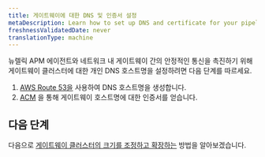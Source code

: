 ```yaml
---
title: 게이트웨이에 대한 DNS 및 인증서 설정
metaDescription: Learn how to set up DNS and certificate for your pipeline gateway.
freshnessValidatedDate: never
translationType: machine
---
```


뉴렐릭 APM 에이전트와 네트워크 내 게이트웨이 간의 안정적인 통신을 촉진하기 위해 게이트웨이 클러스터에 대한 개인 DNS 호스트명을 설정하려면 다음 단계를 따르세요.

1. [AWS Route 53을](https://docs.aws.amazon.com/Route53/latest/DeveloperGuide/hosted-zones-private.html) 사용하여 DNS 호스트명을 생성합니다.
2. [ACM](https://docs.aws.amazon.com/acm/latest/userguide/acm-public-certificates.html) 을 통해 게이트웨이 호스트명에 대한 인증서를 얻습니다.

## 다음 단계

다음으로 [게이트웨이 클러스터의 크기를 조정하고 확장하는](/docs/new-relic-control/pipeline-control/sizing-and-scaling) 방법을 알아보겠습니다.